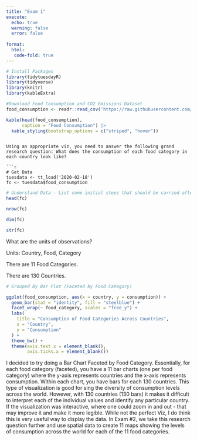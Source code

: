 ```yaml
---
title: "Exam 1"
execute: 
  echo: true 
  warning: false
  error: false 
  
format: 
  html:
   code-fold: true 
---
```


```r
# Install Packages 
library(tidytuesdayR)
library(tidyverse)
library(knitr)
library(kableExtra)
```

```r
#Download Food Consumption and CO2 Emissions Dataset
food_consumption <- readr::read_csv('https://raw.githubusercontent.com/rfordatascience/tidytuesday/main/data/2020/2020-02-18/food_consumption.csv')

kable(head(food_consumption), 
      caption = "Food Consumption") |>
  kable_styling(bootstrap_options = c("striped", "hover"))
```
```

Using an appropriate viz, you need to answer the following grand research question: What does the consumption of each food category in each country look like? 

```r
# Get Data
tuesdata <- tt_load('2020-02-18')
fc <- tuesdata$food_consumption 
```

```r
# Understand Data - List some initial steps that should be carried after loading the above dataset
head(fc)

nrow(fc)

dim(fc)

str(fc)
```

What are the units of observations?

Units: Country, Food, Category 

There are 11 Food Categories.

There are 130 Countries. 

```r
# Grouped By Bar Plot (Faceted by Food Category)

ggplot(food_consumption, aes(x = country, y = consumption)) +
  geom_bar(stat = "identity", fill = "steelblue") + 
  facet_wrap(~ food_category, scales = "free_y") +
  labs(
    title = "Consumption of Food Categories Across Countries",
    x = "Country",
    y = "Consumption"
  ) +
  theme_bw() +  
  theme(axis.text.x = element_blank(),
        axis.ticks.x = element_blank()) 
```

I decided to try doing a Bar Chart Faceted by Food Category. Essentially, for each food category (faceted), you have a 11 bar charts (one per food category) where the y-axis represents countries and the x-axis represents consumption. Within each chart, you have bars for each 130 countries. This type of visualization is good for sing the diversity of consumption levels across the world. However, with 130 countries (130 bars) it makes it difficult to interpret each of the individual values and identify any particular country. If the visualization was interactive, where one could zoom in and out - that may improve it and make it more legible. While not the perfect Viz, I do think this is very useful way to display the data. In Exam #2, we take this research question further and use spatial data to create 11 maps showing the levels of consumption across the world for each of the 11 food categories. 

